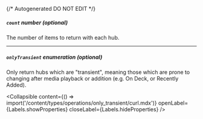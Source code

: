 {/* Autogenerated DO NOT EDIT  */}

##### `count` _number (optional)_
The number of items to return with each hub.

---
##### `onlyTransient` _enumeration (optional)_
Only return hubs which are "transient", meaning those which are prone to changing after media playback or addition (e.g. On Deck, or Recently Added).

<Collapsible content={() => import('/content/types/operations/only_transient/curl.mdx')} openLabel={Labels.showProperties} closeLabel={Labels.hideProperties} />



